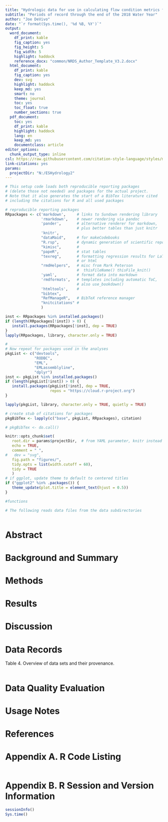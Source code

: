 ```yaml
---
title: "Hydrologic data for use in calculating flow condition metrics for waters in and near National Park Service units."
subtitle: "Periods of record through the end of the 2018 Water Year"
author: "Joe DeVivo"
date: "`r format(Sys.time(), '%d %B, %Y')`"
output:
  word_document:
    df_print: kable
    fig_caption: yes
    fig_height: 5
    fig_width: 5
    highlight: haddock
    reference_docx: "common/NRDS_Author_Template_V3.2.docx"
  html_document:
    df_print: kable
    fig_caption: yes
    dev: svg
    highlight: haddock
    keep_md: yes
    smart: no
    theme: journal
    toc: yes
    toc_float: true
    number_sections: true
  pdf_document:
    toc: yes
    df_print: kable
    highlight: haddock
    lang: en
    keep_md: yes
    documentclass: article
editor_options:
  chunk_output_type: inline
csl: https://raw.githubusercontent.com/citation-style-language/styles/master/apa.csl
link-citations: yes
params:
  projectDir: "N:/ESHydrology2"
---
```


<style type="text/css">

blockquote {
    padding: 10px 20px;
    margin: 0 0 20px;
    font-size: 14px;
    border-left: 5px solid #eee;
}
</style>

```r

# This setup code loads both reproducible reporting packages
# (delete those not needed) and packages for the actual project.
# Note that it also generates the start of a BibTex literature cited
# including the citations for R and all used packages

# reproducible reporting packages
RRpackages <- c('markdown',     # links to Sundown rendering library
                'rmarkdown',    # newer rendering via pandoc
                'pander',       # alternative renderer for markdown,
                                # plus better tables than just knitr
                'knitr',
                "dataMaid",     # for makeCodebooks
                "R.rsp",        # dynamic generation of scientific reports
                "kimisc",       #
                "papeR",        # stat tables
                "texreg",       # formatting regression results for LaTeX
                                # or html
                "rmdHelpers",   # misc from Mark Peterson
                                #  thisFileName() thisFile_knit()
                'yaml',         # format data into markdown
                'rmdformats',   # templates including automatic ToC,
                                # also use_bookdown()
                'htmltools',    #
                "bibtex",
                "RefManageR",   # BibTeX reference manager
                "knitcitations" #
                )

inst <- RRpackages %in% installed.packages()
if (length(RRpackages[!inst]) > 0) {
   install.packages(RRpackages[!inst], dep = TRUE)
}
lapply(RRpackages, library, character.only = TRUE)

# __________________________________
# Now repeat for packages used in the analyses
pkgList <- c("devtools",
             "RODBC", 
             "EML",
             "EMLassemblyline",
             "dplyr")
inst <- pkgList %in% installed.packages()
if (length(pkgList[!inst]) > 0) {
   install.packages(pkgList[!inst], dep = TRUE, 
                    repos = "https://cloud.r-project.org")
}

lapply(pkgList, library, character.only = TRUE, quietly = TRUE)

# create stub of citations for packages
pkgBibTex <- lapply(c("base", pkgList, RRpackages), citation)

# pkgBibTex <- do.call()

knitr::opts_chunk$set(
   root.dir = params$projectDir,  # from YAML parameter, knitr instead of setwd()
   echo = TRUE,
   comment = " ",
#   dev = "svg",
   fig.path = "figures/",
   tidy.opts = list(width.cutoff = 60),
   tidy = TRUE
   )
# if ggplot, update theme to default to centered titles
if ("ggplot2" %in% .packages()) {
   theme_update(plot.title = element_text(hjust = 0.5))
}

#functions

```

```r
# The following reads data files from the data subdirectories



```



# Abstract


# Background and Summary


# Methods


# Results


# Discussion


# Data Records


Table 4. Overview of data sets and their provenance.
```r




```


# Data Quality Evaluation


# Usage Notes


# References


\pagebreak
# Appendix A. R Code Listing
```r
```
# Appendix B. R Session and Version Information
```r
sessionInfo()
Sys.time()
```


